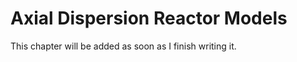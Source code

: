 # Axial Dispersion Reactor Models {#sec-7_axial_dispersion}

This chapter will be added as soon as I finish writing it.
